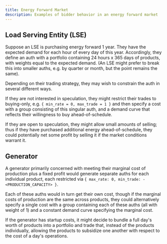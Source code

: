 ```yaml
---
title: Energy Forward Market
description: Examples of bidder behavior in an energy forward market
---
```


## Load Serving Entity (LSE)

Suppose an LSE is purchasing energy forward 1 year. They have the expected demand for each hour of every day of this year. Accordingly, they define
an auth with a portfolio containing 24 hours x 365 days of products, with weights equal to the expected demand. (An LSE might prefer to break this into smaller auths, e.g. by quarter or month, but the point remains the same).

Depending on their trading strategy, they may wish to constrain the auth in several different ways.

If they are not interested in speculation, they might restrict their trades to buying-only, e.g. `{ min_rate = 0, max_trade = 1 }` and then specify a cost
with a group consisting of this singular auth, and a demand curve that reflects their willingness to buy ahead-of-schedule.

If they are open to speculation, they might allow small amounts of selling; thus if they have purchased additional energy ahead-of-schedule, they could potentially net
some profit by selling it if the market conditions warrant it.

## Generator

A generator primarily concerned with meeting their marginal cost of production
plus a fixed profit would generate separate auths for each individual product,
each restricted via `{ max_rate: 0, min_trade: -<PRODUCTION_CAPACITY> }`.

Each of these auths would in turn get their own cost, though if the marginal costs of production
are the same across products, they could alternatively specify a single cost with a group containing
each of these auths (all with weight of 1) and a constant demand curve specifying the marginal cost.

If the generator has startup costs, it might decide to bundle a full day's worth of products into a portfolio and trade that, instead of the products individually, allowing the products to subsidize one another with respect to the cost of a day's operations.
